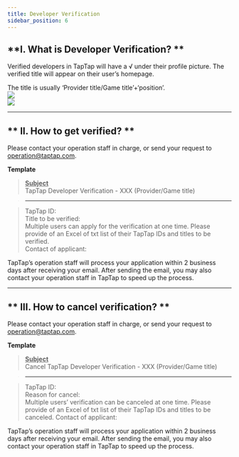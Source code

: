 ```yaml
---
title: Developer Verification
sidebar_position: 6
---
```


## **I. What is Developer Verification? **  
Verified developers in TapTap will have a <Blue>√</Blue> under their profile picture. The verified title will appear on their user’s homepage.  

The title is usually ‘Provider title/Game title’+‘position’.  
![](https://img.tapimg.com/market/images/aaaf15b877a671336748684549ee93a4.png)  
![](https://img.tapimg.com/market/images/c53d78b9b120276b53f82aebb0d01537.png)   

---

## ** II. How to get verified? **  

Please contact your operation staff in charge, or send your request to [operation@taptap.com](mailto:operation@taptap.com).  

**Template**  
> **<u>Subject</u>**  
> TapTap Developer Verification - XXX (Provider/Game title)   

> ---  

> TapTap ID:  
> Title to be verified:  
> <Gray>Multiple users can apply for the verification at one time. Please provide of an Excel of txt list of their TapTap IDs and titles to be verified.</Gray>​   
> Contact of applicant:  

TapTap’s operation staff will process your application within 2 business days after receiving your email.  After sending the email, you may also contact your operation staff in TapTap to speed up the process.  

---

## ** III. How to cancel verification? **  

Please contact your operation staff in charge, or send your request to [operation@taptap.com](mailto:operation@taptap.com).  

**Template**  
> **<u>Subject</u>**  
> Cancel TapTap Developer Verification - XXX (Provider/Game title)  

> ---  

> TapTap ID:  
> Reason for cancel:  
> <Gray>Multiple users’ verification can be canceled at one time. Please provide of an Excel of txt list of their TapTap IDs and titles to be canceled.</Gray>​ 
> Contact of applicant:  

TapTap’s operation staff will process your application within 2 business days after receiving your email.  After sending the email, you may also contact your operation staff in TapTap to speed up the process.  
